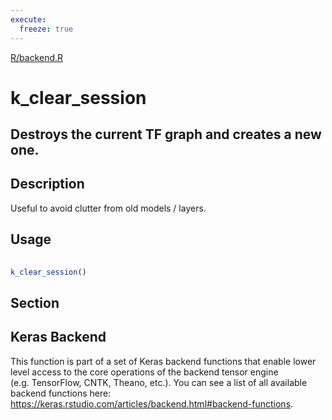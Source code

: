 ```yaml
---
execute:
  freeze: true
---
```


[R/backend.R](https://github.com/rstudio/keras//blob/main/R/backend.R#L391) 

# k_clear_session

## Destroys the current TF graph and creates a new one.

## Description
 Useful to avoid clutter from old models / layers. 


## Usage
```r
 
k_clear_session() 
```



## Section

## Keras Backend

   This function is part of a set of Keras backend functions that enable lower level access to the core operations of the backend tensor engine (e.g. TensorFlow, CNTK, Theano, etc.).  You can see a list of all available backend functions here: [https://keras.rstudio.com/articles/backend.html#backend-functions](https://keras.rstudio.com/articles/backend.html#backend-functions). 






